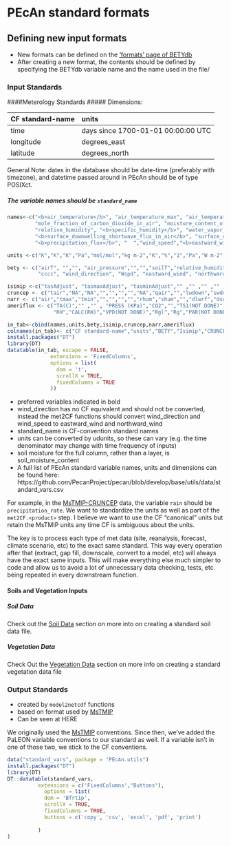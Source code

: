 # PEcAn standard formats

## Defining new input formats

* New formats can be defined on the ['formats' page of BETYdb](http://betydb.org/formats)
* After creating a new format, the contents should be defined by specifying the BETYdb variable name and the name used in the file/

### Input Standards

####Meterology Standards
##### Dimensions:


|CF standard-name | units |
|:------------------------------------------|:------|
| time | days since 1700-01-01 00:00:00 UTC|
| longitude | degrees_east|
| latitude |degrees_north|

General Note: dates in the database should be date-time (preferably with timezone), and datetime passed around in PEcAn should be of type POSIXct.


##### The variable names should be `standard_name`
```r
names<-c("<b>air_temperature</b>", "air_temperature_max", "air_temperature_min", "<b>air_pressure</b>", 
         "mole_fraction_of_carbon_dioxide_in_air", "moisture_content_of_soil_layer", "soil_temperature ",
         "relative_humidity", "<b>specific_humidity</b>", "water_vapor_saturation_deficit","<b>surface_downwelling_longwave_flux_in_air</b>",
         "<b>surface_downwelling_shortwave_flux_in_air</b>", "surface_downwelling_photosynthetic_photon_flux_in_air",
         "<b>precipitation_flux</b>", "  ","wind_speed","<b>eastward_wind</b>", "<b>northward_wind</b>")

units <-c("K","K","K","Pa","mol/mol","kg m-2","K","%","1","Pa","W m-2","W m-2","mol m-2 s-1", "kg m-2 s-1", "degrees", "m/s", "m/s", "m/s")

bety <- c("airT", "","", "air_pressure","","","soilT","relative_humidity","specific_humidity","VPD", "same","solar_radiation","PAR",
          "cccc", "wind_direction", "Wspd", "eastward_wind", "northward_wind")

isimip <-c("tasAdjust", "tasmaxAdjust", "tasminAdjust","" ,"" ,"" ,"" ,"rhurs","NA", "","rldsAdjust","rsdsAdjust","", "prAdjust","","","","")
cruncep <- c("tair","NA","NA","","","","","NA","qair","","lwdown","swdown","","rain","","","","")
narr <- c("air","tmax","tmin","","","","","rhum","shum","","dlwrf","dswrf","","acpc","","","","")
ameriflux <- c("TA(C)","" ,"" , "PRESS (KPa)","CO2","","TS1(NOT DONE)",
               "RH","CALC(RH)","VPD(NOT DONE)","Rgl","Rg","PAR(NOT DONE)","PREC","WD","WS","CALC(WS+WD)","CALC(WS+WD)")

in_tab<-cbind(names,units,bety,isimip,cruncep,narr,ameriflux)
colnames(in_tab)<- c("CF standard-name","units","BETY","Isimip","CRUNCEP","NARR", "Ameriflux")
install.packages("DT")
library(DT)
datatable(in_tab, escape = FALSE,
              extensions = 'FixedColumns',
              options = list(
                dom = 't',
                scrollX = TRUE,
                fixedColumns = TRUE
              ))

```

* preferred variables indicated in bold
* wind_direction has no CF equivalent and should not be converted, instead the met2CF functions should convert wind_direction and wind_speed to eastward_wind and northward_wind
* standard_name is CF-convention standard names
* units can be converted by udunits, so these can vary (e.g. the time denominator may change with time frequency of inputs)
* soil moisture for the full column, rather than a layer, is soil_moisture_content
* A full list of PEcAn standard variable names, units and dimensions can be found here: https://github.com/PecanProject/pecan/blob/develop/base/utils/data/standard_vars.csv


For example, in the [MsTMIP-CRUNCEP](https://www.betydb.org/inputs/280) data, the variable `rain` should be `precipitation_rate`.
We want to standardize the units as well as part of the `met2CF.<product>` step. I believe we want to use the CF "canonical" units but retain the MsTMIP units any time CF is ambiguous about the units.

The key is to process each type of met data (site, reanalysis, forecast, climate scenario, etc) to the exact same standard. This way every operation after that (extract, gap fill, downscale, convert to a model, etc) will always have the exact same inputs. This will make everything else much simpler to code and allow us to avoid a lot of unnecessary data checking, tests, etc being repeated in every downstream function.

#### Soils and Vegetation Inputs

##### Soil Data 

Check out the [Soil Data] section on more into on creating a standard soil data file.

##### Vegetation Data

Check Out the [Vegetation Data] section on more info on creating a standard vegetation data file



### Output Standards

* created by `model2netcdf` functions
* based on format used by [MsTMIP](http://nacp.ornl.gov/MsTMIP_variables.shtml)
* Can be seen at HERE

We originally used the [MsTMIP](http://nacp.ornl.gov/MsTMIP_variables.shtml) conventions. Since then, we've added the PaLEON variable conventions to our standard as well. If a variable isn't in one of those two, we stick to the CF conventions.

```r
data("standard_vars", package = "PEcAn.utils")
install.packages("DT")
library(DT)
DT::datatable(standard_vars,
          extensions = c('FixedColumns',"Buttons"),
            options = list(
            dom = 'Bfrtip',
            scrollX = TRUE,
            fixedColumns = TRUE,
            buttons = c('copy', 'csv', 'excel', 'pdf', 'print')
            
          )
)
```
